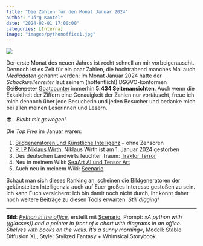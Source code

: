 ```yaml
---
title: "Die Zahlen für den Monat Januar 2024"
author: "Jörg Kantel"
date: "2024-02-01 17:00:00"
categories: [Interna]
image: "images/pythonoffice1.jpg"
---
```


[![](images/pythonoffice1-b.jpg)](https://www.flickr.com/photos/schockwellenreiter/53502614983/)

Der erste Monat des neuen Jahres ist recht schnell an mir vorbeigerauscht. Dennoch ist es Zeit für ein paar Zahlen, die hochtrabend manches Mal auch *Mediadaten* genannt werden: Im Monat Januar 2024 hatte der *Schockwellenreiter* laut seinem (hoffentlich!) DSGVO-konformen ~~Geißenpeter~~ [Goatcounter](https://www.goatcounter.com/) immerhin **5.434 Seitenansichten**. Auch wenn die Exkaktheit der Ziffern eine Genauigkeit der Zahlen nur vortäuscht, freue ich mich dennoch über jede Besucherin und jeden Besucher und bedanke mich bei allen meinen Leserinnen und Lesern.

😎 &nbsp; *Bleibt mir gewogen!*

Die *Top Five* im Januar waren:

1. [Bildgeneratoren und Künstliche Intelligenz](https://kantel.github.io/posts/2024011002_ki_ohne_zensor/) – ohne Zensoren
2. [R.I.P Niklaus Wirth](https://kantel.github.io/posts/2024010401_rip_niklaus_wirth/): Niklaus Wirth ist am 1. Januar 2024 gestorben
3. Des deutschen Landwirts feuchter Traum: [Traktor Terror](https://kantel.github.io/posts/2024010802_traktor_terror_2/)
4. Neu in meinem Wiki: [SeaArt AI und Tensor Art](https://kantel.github.io/posts/2024011401_seaart_tensorart/)
5. Auch neu in meinem Wiki: [Scenario](https://kantel.github.io/posts/2024011101_scenario/)

Schaut man sich dieses Ranking an, scheinen die Bildgeneratoren der gekünstelten Intelligenzia auch auf Euer großes Interesse gestoßen zu sein. Ich kann Euch versichern: Ich bin damit noch nicht durch, Ihr könnt daher noch weitere Beiträge zu diesen Tools erwarten. *Still digging!*

---

**Bild**: *[Python in the office](https://www.flickr.com/photos/schockwellenreiter/53502614983/)*, erstellt mit [Scenario](http://cognitiones.kantel-chaos-team.de/technikgeschichte/rechnerundnetze/scenario.html), Prompt: »*A python with ((glasses)) and a pointer in front of a chart with diagrams in an office. Shelves with books on the walls. It's a sunny morning*«,  Modell: Stable Diffusion XL, Style: Stylized Fantasy + Whimsical Storybook.